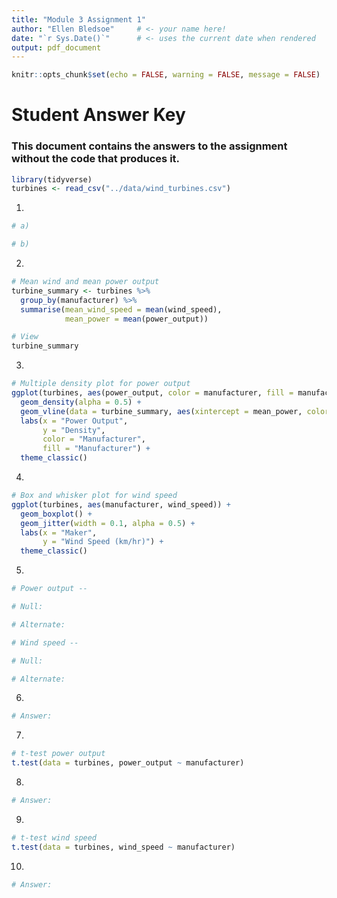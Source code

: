```yaml
---
title: "Module 3 Assignment 1"
author: "Ellen Bledsoe"     # <- your name here!
date: "`r Sys.Date()`"      # <- uses the current date when rendered
output: pdf_document
---
```


```r
knitr::opts_chunk$set(echo = FALSE, warning = FALSE, message = FALSE)
```

# Student Answer Key

### This document contains the answers to the assignment without the code that produces it.

```r
library(tidyverse)
turbines <- read_csv("../data/wind_turbines.csv")
```

1.  

```r
# a)

# b) 
```

2.  

```r
# Mean wind and mean power output
turbine_summary <- turbines %>% 
  group_by(manufacturer) %>% 
  summarise(mean_wind_speed = mean(wind_speed),
            mean_power = mean(power_output))

# View
turbine_summary
```

3.  

```r
# Multiple density plot for power output
ggplot(turbines, aes(power_output, color = manufacturer, fill = manufacturer)) +
  geom_density(alpha = 0.5) +
  geom_vline(data = turbine_summary, aes(xintercept = mean_power, color = manufacturer)) +
  labs(x = "Power Output",
       y = "Density",
       color = "Manufacturer",
       fill = "Manufacturer") +
  theme_classic()
```

4.  

```r
# Box and whisker plot for wind speed
ggplot(turbines, aes(manufacturer, wind_speed)) +
  geom_boxplot() +
  geom_jitter(width = 0.1, alpha = 0.5) +
  labs(x = "Maker",
       y = "Wind Speed (km/hr)") +
  theme_classic()
```

5.  

```r
# Power output --

# Null:

# Alternate:

# Wind speed --

# Null:

# Alternate:
```

6.  

```r
# Answer:
```

7.  

```r
# t-test power output
t.test(data = turbines, power_output ~ manufacturer)
```

8.  

```r
# Answer:
```

9.  

```r
# t-test wind speed
t.test(data = turbines, wind_speed ~ manufacturer)
```

10. 

```r
# Answer:
```
